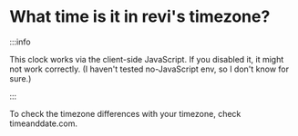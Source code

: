 # What time is it in revi's timezone?

<!--
SPDX-FileCopyrightText: (C) 2024 Hong Yongmin (https://revi.xyz/) <yewon@revi.email>

SPDX-License-Identifier: LicenseRef-CC-BY-ND-2.0-KR
-->


:::info

This clock works via the client-side JavaScript.
If you disabled it, it might not work correctly.
(I haven't tested no-JavaScript env, so I don't know for sure.)

:::

<!-- markdownlint-disable -->

<Clock />

<!-- markdownlint-enable -->

<!-- When you update timezone here... -->
<!-- update ../src/components/timer/index.js as well. -->

To check the timezone differences with your timezone,
check <Link to="https://www.timeanddate.com/time/zones/kst">timeanddate.com</Link>.
